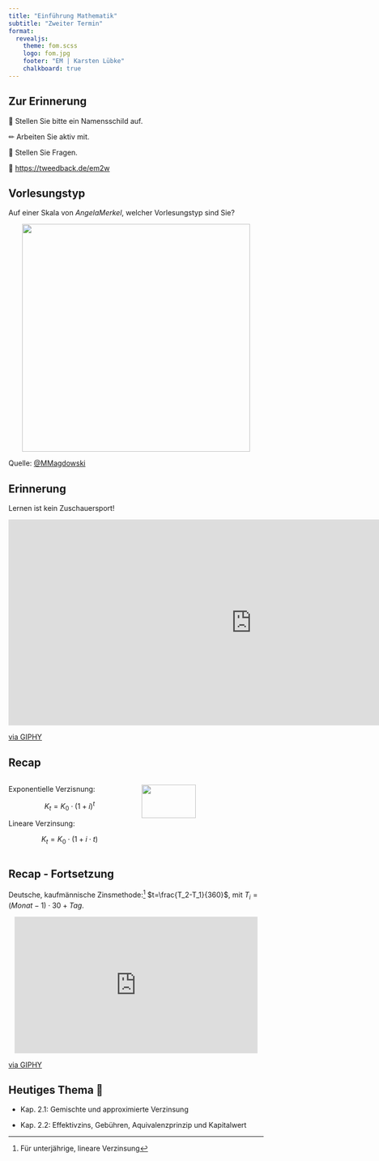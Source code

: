 ```yaml
---
title: "Einführung Mathematik"
subtitle: "Zweiter Termin"
format: 
  revealjs:
    theme: fom.scss
    logo: fom.jpg
    footer: "EM | Karsten Lübke"
    chalkboard: true
---
```

## Zur Erinnerung

&#x1F4DB; Stellen Sie bitte ein Namensschild auf.

&#x270F; Arbeiten Sie aktiv mit.

&#x1F937; Stellen Sie Fragen.

&#x1F4AA; [https://tweedback.de/em2w](https://tweedback.de/em2w)


## Vorlesungstyp

Auf einer Skala von *AngelaMerkel*, welcher Vorlesungstyp sind Sie? 

<center>
<img src="img/angela_merkel_vorlesungstyp_cut.jpg"  width="450"/>
</center>

::: {.aside}
Quelle: [@MMagdowski](https://twitter.com/MMagdowski/status/1338206742371594240)
:::


## Erinnerung

Lernen ist kein Zuschauersport!

<center>
<iframe src="https://giphy.com/embed/3o6Zt90p6NgiyoN4Mo" width="960" height="407´" frameBorder="0" class="giphy-embed" allowFullScreen></iframe>
</center>

::: {.aside}
[via GIPHY](https://media.giphy.com/media/3o6Zt90p6NgiyoN4Mo/giphy.gif)
:::

## Recap

:::: {.columns}

::: {.column width="50%"}
Exponentielle Verzisnung:

$$K_t = K_0 \cdot(1+i)^t$$

Lineare Verzinsung:

$$K_t = K_0 \cdot(1+i \cdot t)$$

:::

::: {.column width="50%"}
![](img/Zinsart.jpg){fig-align="center" width="66.7%"}
:::

::::


## Recap - Fortsetzung


Deutsche, kaufmännische Zinsmethode:^[Für unterjährige, lineare Verzinsung] $t=\frac{T_2-T_1}{360}$,
mit $T_i=(Monat-1)\cdot 30 + Tag$.


<center>
<iframe src="https://giphy.com/embed/3o6YgpUS55nD5H0Igw" width="480" height="270´" frameBorder="0" class="giphy-embed" allowFullScreen></iframe>
</center>

::: {.aside}
[via GIPHY](https://giphy.com/gifs/lethalweaponfox-lethal-weapon-riggs-3o6YgpUS55nD5H0Igw)
:::


## Heutiges Thema &#127979;

- Kap. 2.1: Gemischte und approximierte Verzinsung

- Kap. 2.2: Effektivzins, Gebühren, Aquivalenzprinzip und Kapitalwert